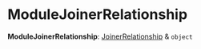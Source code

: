 
# ModuleJoinerRelationship

 **ModuleJoinerRelationship**: [JoinerRelationship](../../types/types.JoinerRelationship.mdx) & `object`
